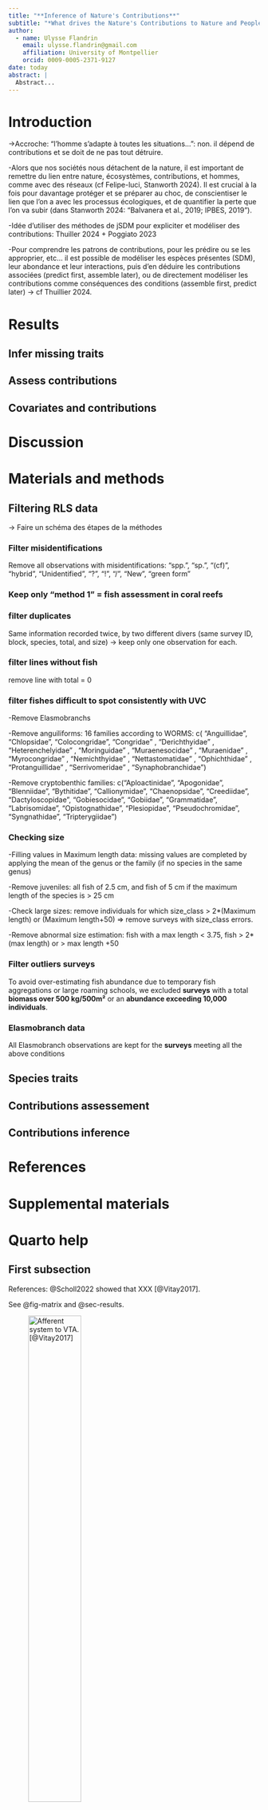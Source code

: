 ```yaml
---
title: "**Inference of Nature's Contributions**"
subtitle: "*What drives the Nature's Contributions to Nature and People?*"
author:
  - name: Ulysse Flandrin 
    email: ulysse.flandrin@gmail.com
    affiliation: University of Montpellier
    orcid: 0009-0005-2371-9127
date: today
abstract: | 
  Abstract...
---
```


# Introduction

->Accroche: “l’homme s’adapte à toutes les situations…”: non. il dépend de contributions et se doit de ne pas tout détruire.

-Alors que nos sociétés nous détachent de la nature, il est important de remettre du lien entre nature, écosystèmes, contributions, et hommes, comme avec des réseaux (cf Felipe-luci, Stanworth 2024). Il est crucial à la fois pour davantage protéger et se préparer au choc, de conscientiser le lien que l’on a avec les processus écologiques, et de quantifier la perte que l’on va subir (dans Stanworth 2024: “Balvanera et al., 2019; IPBES, 2019”).

-Idée d’utiliser des méthodes de jSDM pour expliciter et modéliser des contributions: Thuiller 2024 + Poggiato 2023

-Pour comprendre les patrons de contributions, pour les prédire ou se les approprier, etc… il est possible de modéliser les espèces présentes (SDM), leur abondance et leur interactions, puis d’en déduire les contributions associées (predict first, assemble later), ou de directement modéliser les contributions comme conséquences des conditions (assemble first, predict later) -> cf Thuillier 2024.


# Results

## Infer missing traits

## Assess contributions

## Covariates and contributions



# Discussion

# Materials and methods

## Filtering RLS data
-> Faire un schéma des étapes de la méthodes

### Filter misidentifications
Remove all observations with misidentifications: “spp.”, “sp.”, “(cf)”, “hybrid”, “Unidentified”, “?”, “!”, “/”, “New”, “green form”

### Keep only “method 1” = fish assessment in coral reefs

### filter duplicates
Same information recorded twice, by two different divers (same survey ID, block, species, total, and size) -> keep only one observation for each.

### filter lines without fish
remove line with total = 0

### filter fishes difficult to spot consistently with UVC
-Remove Elasmobranchs

-Remove anguiliforms: 16 families according to WORMS: c( "Anguillidae", "Chlopsidae", "Colocongridae", "Congridae" , "Derichthyidae" , "Heterenchelyidae" , "Moringuidae" , "Muraenesocidae" , "Muraenidae" , "Myrocongridae" , "Nemichthyidae" , "Nettastomatidae" , "Ophichthidae" , "Protanguillidae" , "Serrivomeridae" , "Synaphobranchidae")

-Remove cryptobenthic families: c("Aploactinidae", "Apogonidae", "Blenniidae", 
                     "Bythitidae", "Callionymidae", "Chaenopsidae", 
                     "Creediidae", "Dactyloscopidae", "Gobiesocidae", 
                     "Gobiidae", "Grammatidae", "Labrisomidae", 
                     "Opistognathidae", "Plesiopidae", "Pseudochromidae", 
                     "Syngnathidae", "Tripterygiidae")



### Checking size
-Filling values in Maximum length data: missing values are completed by applying the mean of the genus or the family (if no species in the same genus)

-Remove juveniles: all fish of 2.5 cm, and fish of 5 cm if the maximum length of the species is > 25 cm

-Check large sizes: remove individuals for which size_class > 2*(Maximum length) or (Maximum length+50) => remove surveys with size_class errors.

-Remove abnormal size estimation: fish with a max length < 3.75, fish > 2*(max length) or > max length +50


### Filter outliers surveys
To avoid over-estimating fish abundance due to temporary fish aggregations or large roaming schools, we excluded **surveys** with a total **biomass over 500 kg/500m²** or an **abundance exceeding 10,000 individuals**.


### Elasmobranch data
All Elasmobranch observations are kept for the **surveys** meeting all the above conditions




## Species traits

## Contributions assessement

## Contributions inference


# References {.unnumbered}

# Supplemental materials



# Quarto help
## First subsection

References: @Scholl2022 showed that XXX [@Vitay2017].

See @fig-matrix and @sec-results.

![Afferent system to VTA. [@Vitay2017]](images/test.png){#fig-matrix width=50%}

Equations:

$$
    \tau \, \frac{dx_j(t)}{dt} + x_j(t)= \sum_i w^{in}_{ij} \, r^{in}_i(t) + g \, \sum_{i \neq j} w^{rec}_{ij} \, r_i(t)
$$

Admonitions:

::: {.callout-note}
## Nota Bene

Important information.
:::

Code snippets:


```python
#python
for i in range(10):
    print(i)
```


```r
#r
for(i in 1:10) print(i)
```

## Second subsection {#sec-results}

<!-- {{< video https://www.youtube.com/embed/tPgf_btTFlc >}} -->

# References {.unnumbered}